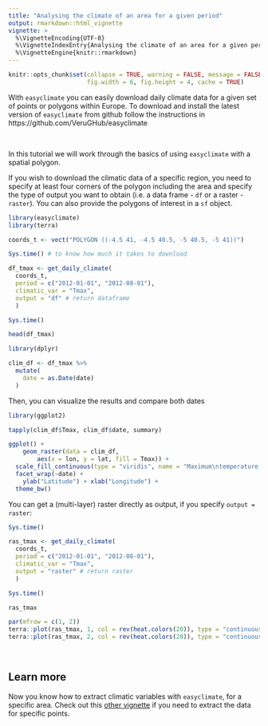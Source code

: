 ```yaml
---
title: "Analysing the climate of an area for a given period"
output: rmarkdown::html_vignette
vignette: >
  %\VignetteEncoding{UTF-8}
  %\VignetteIndexEntry{Analysing the climate of an area for a given period}
  %\VignetteEngine{knitr::rmarkdown}
---
```


```r
knitr::opts_chunk$set(collapse = TRUE, warning = FALSE, message = FALSE, 
                      fig.width = 6, fig.height = 4, cache = TRUE)
```

With `easyclimate` you can easily download daily climate data for a given set of points or polygons within Europe. To download and install the latest version of `easyclimate` from github follow the instructions in https://github.com/VeruGHub/easyclimate 

<br>

In this tutorial we will work through the basics of using `easyclimate` with a spatial polygon.

If you wish to download the climatic data of a specific region, you need to specify at least four corners of the polygon including the area and specify the type of output you want to obtain (i.e. a data frame - `df` or a raster - `raster`). You can also provide the polygons of interest in a `sf` object.

```r
library(easyclimate)
library(terra)

coords_t <- vect("POLYGON ((-4.5 41, -4.5 40.5, -5 40.5, -5 41))")

Sys.time() # to know how much it takes to download

df_tmax <- get_daily_climate(
  coords_t,
  period = c("2012-01-01", "2012-08-01"),
  climatic_var = "Tmax",
  output = "df" # return dataframe
  )

Sys.time()

head(df_tmax)

```

```r
library(dplyr)

clim_df <- df_tmax %>%
  mutate(
    date = as.Date(date)
  ) 

```

Then, you can visualize the results and compare both dates

```r

library(ggplot2)

tapply(clim_df$Tmax, clim_df$date, summary)

ggplot() +
	geom_raster(data = clim_df,
		aes(x = lon, y = lat, fill = Tmax)) +
  scale_fill_continuous(type = "viridis", name = "Maximum\ntemperature (ºC)") +
  facet_wrap(~date) +
	ylab("Latitude") + xlab("Longitude") +
  theme_bw()

```

You can get a (multi-layer) raster directly as output, if you specify `output = raster`:

```r

Sys.time()

ras_tmax <- get_daily_climate(
  coords_t,
  period = c("2012-01-01", "2012-08-01"),
  climatic_var = "Tmax",
  output = "raster" # return raster
  )

Sys.time()

ras_tmax

par(mfrow = c(1, 2))
terra::plot(ras_tmax, 1, col = rev(heat.colors(20)), type = "continuous", smooth = TRUE, range = c(10, 35), legend = FALSE, mar=c(4, 2, 4, 2), main = "January 1 2012")
terra::plot(ras_tmax, 2, col = rev(heat.colors(20)), type = "continuous", smooth = TRUE, range = c(10, 35), mar = c(4, 1, 4, 3), main = "August 1 2012") 

```

<br>

## Learn more

Now you know how to extract climatic variables with `easyclimate`, for a specific area. Check out this [other vignette](https://verughub.github.io/easyclimate/articles/points-df-mat-sf.html) if you need to extract the data for specific points.
